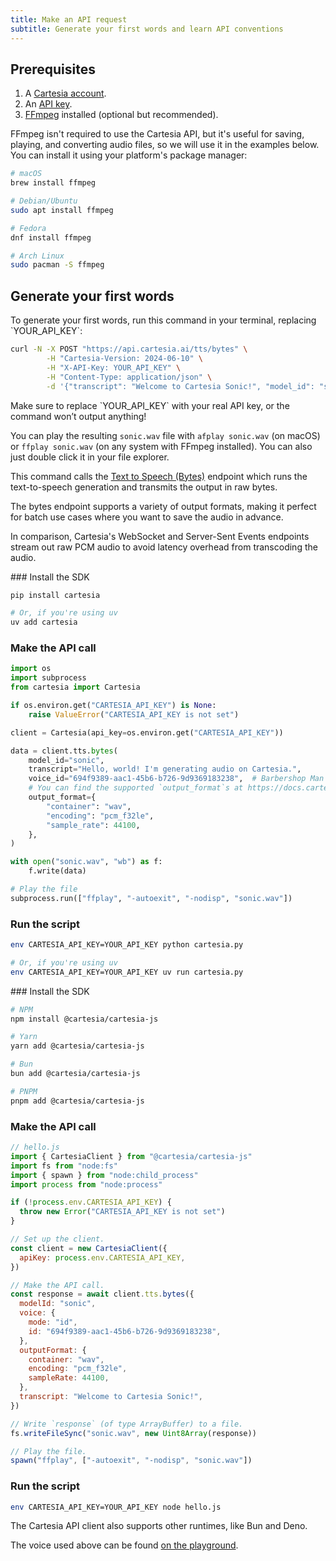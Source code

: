 ```yaml
---
title: Make an API request
subtitle: Generate your first words and learn API conventions
---
```


## Prerequisites

1. A [Cartesia account](https://play.cartesia.ai).
2. An [API key](https://play.cartesia.ai/keys).
3. [FFmpeg](https://ffmpeg.org/download.html) installed (optional but recommended).

FFmpeg isn't required to use the Cartesia API, but it's useful for saving, playing, and converting audio files, so we will use it in the examples below. You can install it using your platform's package manager:

```sh
# macOS
brew install ffmpeg

# Debian/Ubuntu
sudo apt install ffmpeg

# Fedora
dnf install ffmpeg

# Arch Linux
sudo pacman -S ffmpeg
```

## Generate your first words

<Tabs>

<Tab title="cURL">
To generate your first words, run this command in your terminal, replacing `YOUR_API_KEY`:

```bash
curl -N -X POST "https://api.cartesia.ai/tts/bytes" \
        -H "Cartesia-Version: 2024-06-10" \
        -H "X-API-Key: YOUR_API_KEY" \
        -H "Content-Type: application/json" \
        -d '{"transcript": "Welcome to Cartesia Sonic!", "model_id": "sonic", "voice": {"mode":"id", "id": "694f9389-aac1-45b6-b726-9d9369183238"}, "output_format":{"container":"wav", "encoding":"pcm_f32le", "sample_rate":44100}}' > sonic.wav
```

<Warning>
Make sure to replace `YOUR_API_KEY` with your real API key, or the command won’t output anything!
</Warning>

You can play the resulting `sonic.wav` file with `afplay sonic.wav` (on macOS) or `ffplay sonic.wav` (on any system with FFmpeg installed). You can also just double click it in your file explorer.

This command calls the [Text to Speech (Bytes)](/api-reference/tts/bytes) endpoint which runs the text-to-speech generation and transmits the output in raw bytes.

<Info>
The bytes endpoint supports a variety of output formats, making it perfect for batch use cases where you want to save the audio in advance.

In comparison, Cartesia's WebSocket and Server-Sent Events endpoints stream out raw PCM audio to avoid latency overhead from transcoding the audio.
</Info>

</Tab>

<Tab title="Python">
<Steps>
### Install the SDK

```sh
pip install cartesia

# Or, if you're using uv
uv add cartesia
```

### Make the API call

```python
import os
import subprocess
from cartesia import Cartesia

if os.environ.get("CARTESIA_API_KEY") is None:
    raise ValueError("CARTESIA_API_KEY is not set")

client = Cartesia(api_key=os.environ.get("CARTESIA_API_KEY"))

data = client.tts.bytes(
    model_id="sonic",
    transcript="Hello, world! I'm generating audio on Cartesia.",
    voice_id="694f9389-aac1-45b6-b726-9d9369183238",  # Barbershop Man
    # You can find the supported `output_format`s at https://docs.cartesia.ai/api-reference/tts/bytes
    output_format={
        "container": "wav",
        "encoding": "pcm_f32le",
        "sample_rate": 44100,
    },
)

with open("sonic.wav", "wb") as f:
    f.write(data)

# Play the file
subprocess.run(["ffplay", "-autoexit", "-nodisp", "sonic.wav"])
```

### Run the script

```sh
env CARTESIA_API_KEY=YOUR_API_KEY python cartesia.py

# Or, if you're using uv
env CARTESIA_API_KEY=YOUR_API_KEY uv run cartesia.py
```

</Steps>
</Tab>

<Tab title="JavaScript/TypeScript">

<Steps>
### Install the SDK

```sh
# NPM
npm install @cartesia/cartesia-js

# Yarn
yarn add @cartesia/cartesia-js

# Bun
bun add @cartesia/cartesia-js

# PNPM
pnpm add @cartesia/cartesia-js
```

### Make the API call

```js
// hello.js
import { CartesiaClient } from "@cartesia/cartesia-js"
import fs from "node:fs"
import { spawn } from "node:child_process"
import process from "node:process"

if (!process.env.CARTESIA_API_KEY) {
  throw new Error("CARTESIA_API_KEY is not set")
}

// Set up the client.
const client = new CartesiaClient({
  apiKey: process.env.CARTESIA_API_KEY,
})

// Make the API call.
const response = await client.tts.bytes({
  modelId: "sonic",
  voice: {
    mode: "id",
    id: "694f9389-aac1-45b6-b726-9d9369183238",
  },
  outputFormat: {
    container: "wav",
    encoding: "pcm_f32le",
    sampleRate: 44100,
  },
  transcript: "Welcome to Cartesia Sonic!",
})

// Write `response` (of type ArrayBuffer) to a file.
fs.writeFileSync("sonic.wav", new Uint8Array(response))

// Play the file.
spawn("ffplay", ["-autoexit", "-nodisp", "sonic.wav"])
```

### Run the script

```sh
env CARTESIA_API_KEY=YOUR_API_KEY node hello.js
```

The Cartesia API client also supports other runtimes, like Bun and Deno.

</Steps>
</Tab>

</Tabs>


The voice used above can be found [on the playground](https://play.cartesia.ai/voices/a0e99841-438c-4a64-b679-ae501e7d6091).
